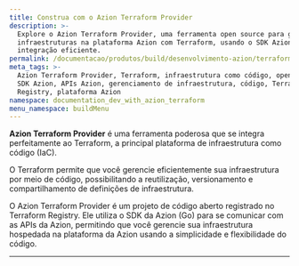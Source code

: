 ```yaml
---
title: Construa com o Azion Terraform Provider
description: >-
  Explore o Azion Terraform Provider, uma ferramenta open source para gerenciar
  infraestruturas na plataforma Azion com Terraform, usando o SDK Azion para
  integração eficiente.
permalink: /documentacao/produtos/build/desenvolvimento-azion/terraform-provider/
meta_tags: >-
  Azion Terraform Provider, Terraform, infraestrutura como código, open source,
  SDK Azion, APIs Azion, gerenciamento de infraestrutura, código, Terraform
  Registry, plataforma Azion
namespace: documentation_dev_with_azion_terraform
menu_namespace: buildMenu
---
```



<LinkButton link="/pt-br/documentacao/produtos/terraform-provider/" label="vá para a documentação de referência do Azion Terraform Provider" severity="secondary" />

**Azion Terraform Provider** é uma ferramenta poderosa que se integra perfeitamente ao Terraform, a principal plataforma de infraestrutura como código (IaC).

O Terraform permite que você gerencie eficientemente sua infraestrutura por meio de código, possibilitando a reutilização, versionamento e compartilhamento de definições de infraestrutura.

O Azion Terraform Provider é um projeto de código aberto registrado no Terraform Registry. Ele utiliza o SDK da Azion (Go) para se comunicar com as APIs da Azion, permitindo que você gerencie sua infraestrutura hospedada na plataforma da Azion usando a simplicidade e flexibilidade do código.


---

